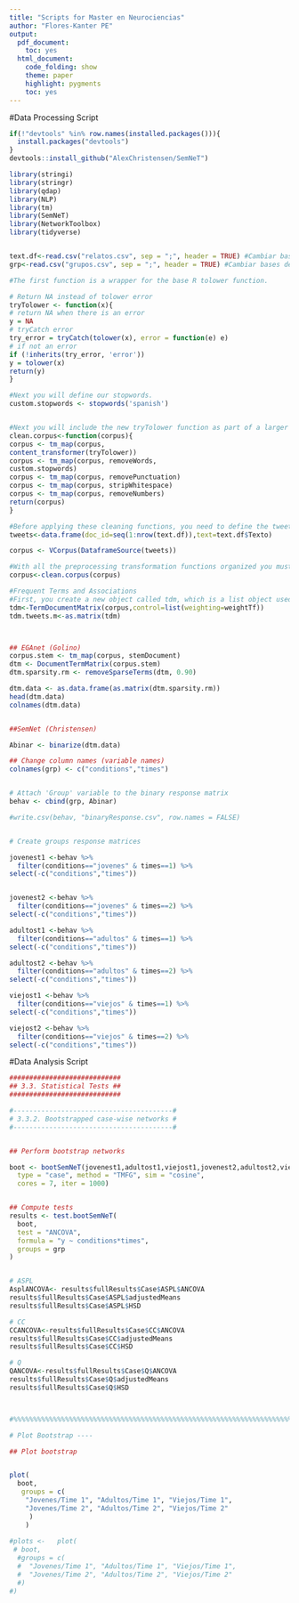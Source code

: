 ```yaml
---
title: "Scripts for Master en Neurociencias"
author: "Flores-Kanter PE"
output:
  pdf_document:
    toc: yes
  html_document:
    code_folding: show
    theme: paper
    highlight: pygments
    toc: yes
---
```


#Data Processing Script

```r
if(!"devtools" %in% row.names(installed.packages())){
  install.packages("devtools")
}
devtools::install_github("AlexChristensen/SemNeT")

library(stringi)
library(stringr)
library(qdap)
library(NLP)
library(tm)
library(SemNeT)
library(NetworkToolbox)
library(tidyverse)


text.df<-read.csv("relatos.csv", sep = ";", header = TRUE) #Cambiar bases de acuerdo a los objetivos.
grp<-read.csv("grupos.csv", sep = ";", header = TRUE) #Cambiar bases de acuerdo a los objetivos.

#The first function is a wrapper for the base R tolower function.

# Return NA instead of tolower error
tryTolower <- function(x){
# return NA when there is an error
y = NA
# tryCatch error
try_error = tryCatch(tolower(x), error = function(e) e)
# if not an error
if (!inherits(try_error, 'error'))
y = tolower(x)
return(y)
}

#Next you will define our stopwords.
custom.stopwords <- stopwords('spanish')


#Next you will include the new tryTolower function as part of a larger preprocessing function. Here you create a function called clean.corpus.
clean.corpus<-function(corpus){
corpus <- tm_map(corpus,
content_transformer(tryTolower))
corpus <- tm_map(corpus, removeWords,
custom.stopwords)
corpus <- tm_map(corpus, removePunctuation)
corpus <- tm_map(corpus, stripWhitespace)
corpus <- tm_map(corpus, removeNumbers)
return(corpus)
}

#Before applying these cleaning functions, you need to define the tweets object as your corpus or collection of natural language documents. Additionally you are preserving the metadata about each document.
tweets<-data.frame(doc_id=seq(1:nrow(text.df)),text=text.df$Texto)

corpus <- VCorpus(DataframeSource(tweets))

#With all the preprocessing transformation functions organized you must now apply them to the DeltaAssist corpus.
corpus<-clean.corpus(corpus)

#Frequent Terms and Associations
#First, you create a new object called tdm, which is a list object used by the tm package.
tdm<-TermDocumentMatrix(corpus,control=list(weighting=weightTf))
tdm.tweets.m<-as.matrix(tdm)



## EGAnet (Golino)
corpus.stem <- tm_map(corpus, stemDocument)
dtm <- DocumentTermMatrix(corpus.stem)
dtm.sparsity.rm <- removeSparseTerms(dtm, 0.90)

dtm.data <- as.data.frame(as.matrix(dtm.sparsity.rm))
head(dtm.data)
colnames(dtm.data)


##SemNet (Christensen)

Abinar <- binarize(dtm.data)

## Change column names (variable names)
colnames(grp) <- c("conditions","times")


# Attach 'Group' variable to the binary response matrix
behav <- cbind(grp, Abinar)

#write.csv(behav, "binaryResponse.csv", row.names = FALSE)


# Create groups response matrices

jovenest1 <-behav %>% 
  filter(conditions=="jovenes" & times==1) %>% 
select(-c("conditions","times"))


jovenest2 <-behav %>% 
  filter(conditions=="jovenes" & times==2) %>% 
select(-c("conditions","times"))

adultost1 <-behav %>% 
  filter(conditions=="adultos" & times==1) %>% 
select(-c("conditions","times"))

adultost2 <-behav %>% 
  filter(conditions=="adultos" & times==2) %>% 
select(-c("conditions","times"))

viejost1 <-behav %>% 
  filter(conditions=="viejos" & times==1) %>% 
select(-c("conditions","times"))

viejost2 <-behav %>% 
  filter(conditions=="viejos" & times==2) %>% 
select(-c("conditions","times"))

```

#Data Analysis Script

```r

############################
## 3.3. Statistical Tests ##
############################

#----------------------------------------#
# 3.3.2. Bootstrapped case-wise networks #
#----------------------------------------#


## Perform bootstrap networks

boot <- bootSemNeT(jovenest1,adultost1,viejost1,jovenest2,adultost2,viejost2,
  type = "case", method = "TMFG", sim = "cosine",
  cores = 7, iter = 1000)


## Compute tests
results <- test.bootSemNeT(
  boot,
  test = "ANCOVA",
  formula = "y ~ conditions*times",
  groups = grp
)


# ASPL
AsplANCOVA<- results$fullResults$Case$ASPL$ANCOVA
results$fullResults$Case$ASPL$adjustedMeans
results$fullResults$Case$ASPL$HSD

# CC
CCANCOVA<-results$fullResults$Case$CC$ANCOVA
results$fullResults$Case$CC$adjustedMeans
results$fullResults$Case$CC$HSD

# Q
QANCOVA<-results$fullResults$Case$Q$ANCOVA
results$fullResults$Case$Q$adjustedMeans
results$fullResults$Case$Q$HSD



#%%%%%%%%%%%%%%%%%%%%%%%%%%%%%%%%%%%%%%%%%%%%%%%%%%%%%%%%%%%%%%%%%%%%%%%%%%%%%%%%%%%%%

# Plot Bootstrap ----

## Plot bootstrap


plot(
  boot,
   groups = c(
    "Jovenes/Time 1", "Adultos/Time 1", "Viejos/Time 1",
    "Jovenes/Time 2", "Adultos/Time 2", "Viejos/Time 2"
     )
    )
  
#plots <-   plot(
 # boot,
  #groups = c(
  #  "Jovenes/Time 1", "Adultos/Time 1", "Viejos/Time 1",
  #  "Jovenes/Time 2", "Adultos/Time 2", "Viejos/Time 2"
  #)
#)


```


